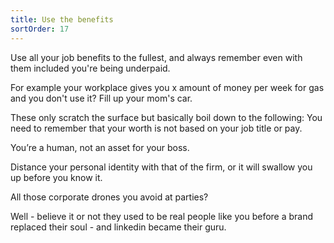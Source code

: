 ```yaml
---
title: Use the benefits
sortOrder: 17
---
```


Use all your job benefits to the fullest, and always remember even with them included you're being underpaid.

For example your workplace gives you x amount of money per week for gas and you don't use it?
Fill up your mom's car.

These only scratch the surface but basically boil down to the following: You need to remember
that your worth is not based on your job title or pay.

You’re a human, not an asset for your boss.

Distance your personal identity with that of the firm, or it will swallow you up before
you know it.

All those corporate drones you avoid at parties?

Well - believe it or not they used to be real people like you before a brand replaced their
soul - and linkedin became their guru.
